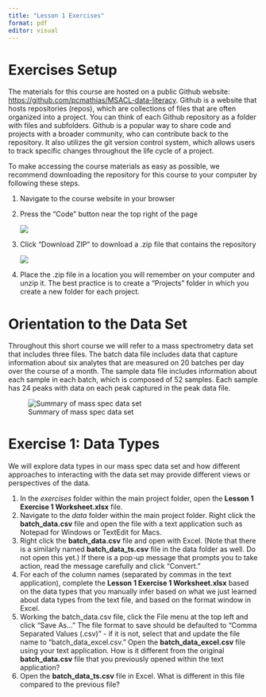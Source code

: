 ```yaml
---
title: "Lesson 1 Exercises"
format: pdf
editor: visual
---
```


# Exercises Setup

The materials for this course are hosted on a public Github website: <https://github.com/pcmathias/MSACL-data-literacy>. Github is a website that hosts repositories (repos), which are collections of files that are often organized into a project. You can think of each Github repository as a folder with files and subfolders. Github is a popular way to share code and projects with a broader community, who can contribute back to the repository. It also utilizes the git version control system, which allows users to track specific changes throughout the life cycle of a project.

To make accessing the course materials as easy as possible, we recommend downloading the repository for this course to your computer by following these steps.

1.  Navigate to the course website in your browser

2.  Press the "Code" button near the top right of the page

    ![](../figs/code_screenshot.jpg)

3.  Click "Download ZIP" to download a .zip file that contains the repository

    ![](../figs/code_download_screenshot.jpg)

4.  Place the .zip file in a location you will remember on your computer and unzip it. The best practice is to create a "Projects" folder in which you create a new folder for each project.

# Orientation to the Data Set

Throughout this short course we will refer to a mass spectrometry data set that includes three files. The batch data file includes data that capture information about six analytes that are measured on 20 batches per day over the course of a month. The sample data file includes information about each sample in each batch, which is composed of 52 samples. Each sample has 24 peaks with data on each peak captured in the peak data file.

![Summary of mass spec data set](../figs/ms_data_set.jpg){fig-align="center"}

# Exercise 1: Data Types

We will explore data types in our mass spec data set and how different approaches to interacting with the data set may provide different views or perspectives of the data.

1.  In the *exercises* folder within the main project folder, open the **Lesson 1 Exercise 1 Worksheet.xlsx** file.
2.  Navigate to the *data* folder within the main project folder. Right click the **batch_data.csv** file and open the file with a text application such as Notepad for Windows or TextEdit for Macs.
3.  Right click the **batch_data.csv** file and open with Excel. (Note that there is a similarly named **batch_data_ts.csv** file in the data folder as well. Do not open this yet.) If there is a pop-up message that prompts you to take action, read the message carefully and click "Convert."
4.  For each of the column names (separated by commas in the text application), complete the **Lesson 1 Exercise 1 Worksheet.xlsx** based on the data types that you manually infer based on what we just learned about data types from the text file, and based on the format window in Excel.
5.  Working the batch_data.csv file, click the File menu at the top left and click "Save As..." The file format to save should be defaulted to "Comma Separated Values (.csv)" - if it is not, select that and update the file name to "batch_data_excel.csv." Open the **batch_data_excel.csv** file using your text application. How is it different from the original **batch_data.csv** file that you previously opened within the text application?
6.  Open the **batch_data_ts.csv** file in Excel. What is different in this file compared to the previous file?

